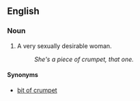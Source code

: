 ==English==

===Noun===
{{en-noun|head=[[piece]] [[of]] [[crumpet]]|pieces of crumpet}}

# {{context|slang|lang=en}} A very sexually desirable woman.
#: ''She's a piece of crumpet, that one.''

====Synonyms====
* [[bit of crumpet]]